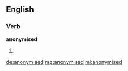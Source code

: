 ==English==

===Verb===
'''anonymised'''

# {{past of|[[anonymise]]}}

[[de:anonymised]]
[[mg:anonymised]]
[[ml:anonymised]]